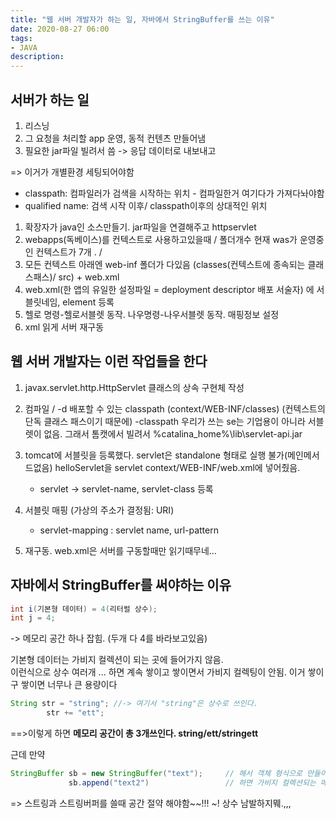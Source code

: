 ```yaml
---
title: "웹 서버 개발자가 하는 일, 자바에서 StringBuffer를 쓰는 이유"
date: 2020-08-27 06:00
tags:
- JAVA
description: 
---
```


## 서버가 하는 일

1. 리스닝
2. 그 요청을 처리할 app 운영, 동적 컨텐츠 만들어냄
3. 필요한 jar파일 빌려서 씀 -> 응답 데이터로 내보내고

=> 이거가 개별환경 세팅되어야함

- classpath: 컴파일러가 검색을 시작하는 위치 - 컴파일한거 여기다가 가져다놔야함
- qualified name:  검색 시작 이후/ classpath이후의 상대적인 위치

1. 확장자가 java인 소스만들기. jar파일을 연결해주고 httpservlet
2. webapps(독베이스)를 컨텍스트로 사용하고있을때 / 폴더개수 현재 was가 운영중인 컨텍스트가 7개 . /
3. 모든 컨텍스트 아래엔 web-inf 폴더가 다있음  (classes(컨텍스트에 종속되는 클래스패스)/ src) + web.xml
4. web.xml(한 앱의 유일한 설정파일 = deployment descriptor 배포 서술자) 에 서블릿네임, element 등록
5. 헬로 명령-헬로서블렛 동작. 나우명령-나우서블렛 동작. 매핑정보 설정
6. xml 읽게 서버 재구동

## 웹 서버 개발자는 이런 작업들을 한다

1. javax.servlet.http.HttpServlet 클래스의 상속 구현체 작성
2. 컴파일 / -d 배포할 수 있는 classpath (context/WEB-INF/classes) (컨텍스트의 단독 클래스 패스이기 때문에)
    -classpath 우리가 쓰는 se는 기업용이 아니라 서블렛이 없음. 그래서 톰캣에서 빌려서 %catalina_home%\lib\servlet-api.jar
3. tomcat에 서블릿을 등록했다.  servlet은 standalone 형태로 실행 불가(메인메서드없음) helloServlet을 servlet context/WEB-INF/web.xml에 넣어줬음.
   - servlet -> servlet-name, servlet-class 등록

4. 서블릿 매핑 (가상의 주소가 결정됨: URI)
   - servlet-mapping : servlet name, url-pattern

5. 재구동. web.xml은 서버를 구동할때만 읽기때무네...

## 자바에서 StringBuffer를 써야하는 이유

```java
int i(기본형 데이터) = 4(리터럴 상수);
int j = 4; 
```

-> 메모리 공간 하나 잡힘.  (두개 다 4를 바라보고있음)

기본형 데이터는 가비지 컬렉션이 되는 곳에 들어가지 않음.  
이런식으로 상수 여러개 ... 하면 계속 쌓이고 쌓이면서 가비지 컬렉팅이 안됨. 이거 쌓이구 쌓이면 너무나 큰 용량이다

```java
String str = "string"; //-> 여기서 "string"은 상수로 쓰인다. 
        str += "ett";
```

==>이렇게 하면 **메모리 공간이 총 3개쓰인다. string/ett/stringett**

근데 만약

```java
StringBuffer sb = new StringBuffer("text");     // 해서 객체 형식으로 만들어주고
             sb.append("text2")                 // 하면 가비지 컬렉션되는 메모리 영역에 1개. 
```

=> 스트링과 스트링버퍼를 쓸때 공간 절약 해야함~~!!! ~! 상수 남발하지뭬.,,,
